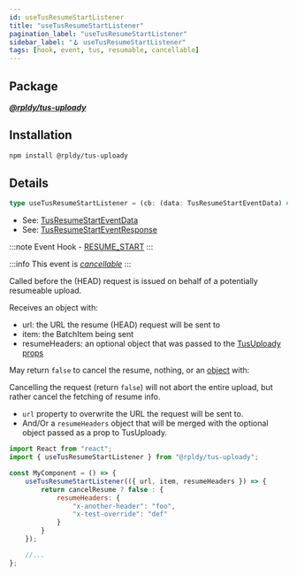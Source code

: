 ```yaml
---
id: useTusResumeStartListener
title: "useTusResumeStartListener"
pagination_label: "useTusResumeStartListener"
sidebar_label: "🪝 useTusResumeStartListener"
tags: [hook, event, tus, resumable, cancellable]
---
```


## Package

**_[@rpldy/tus-uploady](../../../packages/rpldy-tus-uploady)_**

## Installation

```bash npm2yarn
npm install @rpldy/tus-uploady
```

## Details

```typescript
type useTusResumeStartListener = (cb: (data: TusResumeStartEventData) => TusResumeStartEventResponse) => void;
```

- See: [TusResumeStartEventData](../../types#tusresumestarteventdata)
- See: [TusResumeStartEventResponse](../../types#tusresumestarteventresponse)

:::note
Event Hook - [RESUME_START](../../events#resumeStart)
:::

:::info
This event is _[cancellable](../../events#cancellable-events)_
:::

Called before the (HEAD) request is issued on behalf of a potentially resumeable upload.

Receives an object with:

- url: the URL the resume (HEAD) request will be sent to
- item: the BatchItem being sent
- resumeHeaders: an optional object that was passed to the [TusUploady props](../../providers/tus-uploady#resume-headers)

May return `false` to cancel the resume, nothing, or an [object](../../types#tusresumestarteventresponse)
with:

Cancelling the request (return `false`) will not abort the entire upload, but rather cancel the fetching of resume info.

- `url` property to overwrite the URL the request will be sent to.
- And/Or a `resumeHeaders` object that will be merged with the optional object passed as a prop to TusUploady.

```javascript
import React from "react";
import { useTusResumeStartListener } from "@rpldy/tus-uploady";

const MyComponent = () => {
    useTusResumeStartListener(({ url, item, resumeHeaders }) => {
        return cancelResume ? false : {
            resumeHeaders: {
                "x-another-header": "foo",
                "x-test-override": "def"
            }
        }
    });

	//...
};

```
